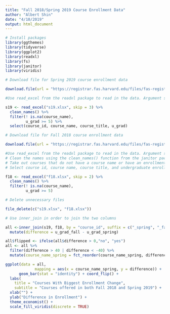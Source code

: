 ```yaml
---
title: "Fall 2018/Spring 2019 Course Enrollment Data"
author: "Albert Shin"
date: "4/10/2019"
output: html_document
---
```


```r
# Install packages
library(ggthemes)
library(tidyverse)
library(ggplot2)
library(readxl)
library(fs)
library(janitor)
library(viridis)
```

```r
# Download file for Spring 2019 course enrollment data

download.file(url = "https://registrar.fas.harvard.edu/files/fas-registrar/files/class_enrollment_summary_by_term_3.22.19.xlsx", destfile = "s19.xlsx")

#Use read_excel from the readxl package to read in the data. Argument skip = 3 skips the first three rows when reading in the data

s19 <- read_excel("s19.xlsx", skip = 3) %>% 
  clean_names() %>% 
  filter(! is.na(course_name),
         u_grad >= 5) %>% 
  select(course_id, course_name, course_title, u_grad)

# Download file for Fall 2018 course enrollment data

download.file(url = "https://registrar.fas.harvard.edu/files/fas-registrar/files/class_enrollment_summary_by_term_10.24.18.xlsx", destfile = "f18.xlsx")

#Use read_excel from the readxl package to read in the data. Argument skip = 2 skips the first two rows when reading in the data
# Clean the names using the clean_names() function from the janitor package so that the column names are easier to work with 
# Take out courses that do not have a course name or have an enrollment of less than 5 undergraduate students
# Select course id, course name, course title, and undergraduate enrollment columns.

f18 <- read_excel("f18.xlsx", skip = 2) %>% 
  clean_names() %>% 
  filter(! is.na(course_name),
         u_grad >= 5)

# Delete unnecessary files

file_delete(c("s19.xlsx", "f18.xlsx"))
```

```r
# Use inner_join in order to join the two columns 

all <-inner_join(s19, f18, by = "course_id", suffix = c("_spring", "_fall")) %>% 
  mutate(difference = u_grad_fall - u_grad_spring)

all$flipped <- ifelse(all$difference > 0,"no", "yes")
all <- all %>%
  filter(difference > 40 | difference < -40) %>% 
  mutate(course_name_spring = fct_reorder(course_name_spring, difference))

ggplot(data = all, 
             mapping = aes(x = course_name_spring, y = difference)) +
      geom_bar(stat = "identity") + coord_flip() + 
  labs(
    title = "Courses With Biggest Enrollment Change",
    subtitle = "Courses offered in both Fall 2018 and Spring 2019") + 
  xlab("") +
  ylab("Difference in Enrollment") + 
  theme_economist() + 
  scale_fill_viridis(discrete = TRUE)
```

